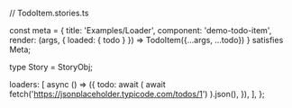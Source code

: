 // TodoItem.stories.ts



const meta = {
  title: 'Examples/Loader',
  component: 'demo-todo-item',
  render: (args, { loaded: { todo } }) => TodoItem({...args, ...todo})
} satisfies Meta;

type Story = StoryObj;

  loaders: [
    async () => ({
      todo: await (
        await fetch('https://jsonplaceholder.typicode.com/todos/1')
      ).json(),
    }),
  ],
};
